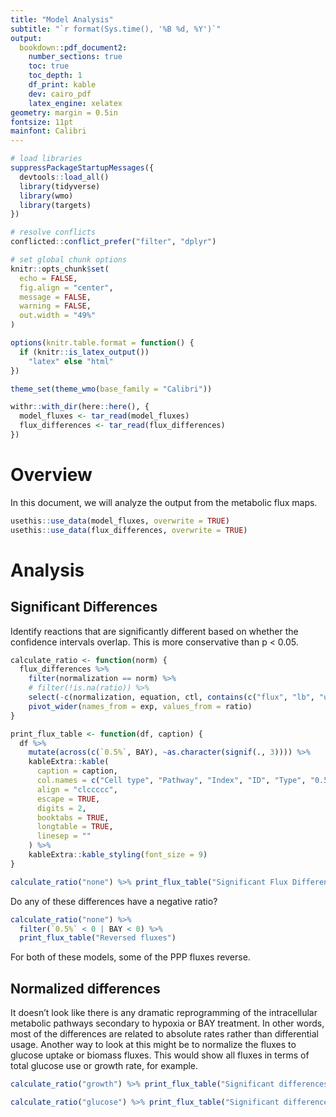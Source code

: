 ```yaml
---
title: "Model Analysis"
subtitle: "`r format(Sys.time(), '%B %d, %Y')`"
output: 
  bookdown::pdf_document2:
    number_sections: true
    toc: true
    toc_depth: 1
    df_print: kable
    dev: cairo_pdf
    latex_engine: xelatex
geometry: margin = 0.5in
fontsize: 11pt
mainfont: Calibri
---
```


```r
# load libraries
suppressPackageStartupMessages({
  devtools::load_all()
  library(tidyverse)
  library(wmo)
  library(targets)
})

# resolve conflicts
conflicted::conflict_prefer("filter", "dplyr")

# set global chunk options
knitr::opts_chunk$set(
  echo = FALSE,
  fig.align = "center",
  message = FALSE,
  warning = FALSE,
  out.width = "49%"
)

options(knitr.table.format = function() {
  if (knitr::is_latex_output()) 
    "latex" else "html"
})

theme_set(theme_wmo(base_family = "Calibri"))
```

```r
withr::with_dir(here::here(), {
  model_fluxes <- tar_read(model_fluxes)
  flux_differences <- tar_read(flux_differences)
})
```

\newpage

# Overview

In this document, we will analyze the output from the metabolic flux maps.

```r
usethis::use_data(model_fluxes, overwrite = TRUE)
usethis::use_data(flux_differences, overwrite = TRUE)
```

# Analysis

## Significant Differences

Identify reactions that are significantly different based on whether the confidence intervals overlap. This is more conservative than p < 0.05. 

```r
calculate_ratio <- function(norm) {
  flux_differences %>% 
    filter(normalization == norm) %>% 
    # filter(!is.na(ratio)) %>% 
    select(-c(normalization, equation, ctl, contains(c("flux", "lb", "ub")))) %>% 
    pivot_wider(names_from = exp, values_from = ratio)
}

print_flux_table <- function(df, caption) {
  df %>% 
    mutate(across(c(`0.5%`, BAY), ~as.character(signif(., 3)))) %>% 
    kableExtra::kable(
      caption = caption, 
      col.names = c("Cell type", "Pathway", "Index", "ID", "Type", "0.5%", "BAY"), 
      align = "clccccc", 
      escape = TRUE, 
      digits = 2, 
      booktabs = TRUE, 
      longtable = TRUE, 
      linesep = ""
    ) %>% 
    kableExtra::kable_styling(font_size = 9)
}
```

```r
calculate_ratio("none") %>% print_flux_table("Significant Flux Differences")
```

Do any of these differences have a negative ratio?

```r
calculate_ratio("none") %>% 
  filter(`0.5%` < 0 | BAY < 0) %>% 
  print_flux_table("Reversed fluxes")
```

For both of these models, some of the PPP fluxes reverse. 


## Normalized differences

It doesn't look like there is any dramatic reprogramming of the intracellular metabolic pathways secondary to hypoxia or BAY treatment. In other words, most of the differences are related to absolute rates rather than differential usage. Another way to look at this might be to normalize the fluxes to glucose uptake or biomass fluxes. This would show all fluxes in terms of total glucose use or growth rate, for example.

```r
calculate_ratio("growth") %>% print_flux_table("Significant differences in growth-normalized fluxes")
```

```r
calculate_ratio("glucose") %>% print_flux_table("Significant differences in glucose-normalized fluxes")
```


